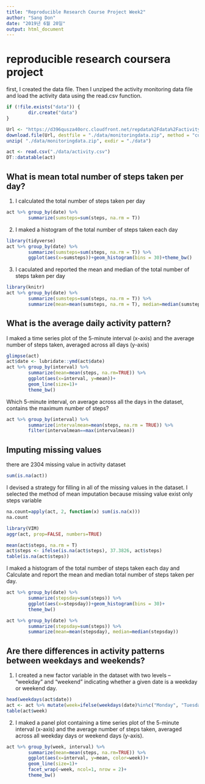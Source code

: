 ```yaml
---
title: "Reproducible Research Course Project Week2"
author: "Sang Don"
date: "2019년 6월 20일"
output: html_document
---
```


# reproducible research coursera project 

first, I created the data file. Then I unziped the activity monitoring data file and load the activity data using the read.csv function. 

```r
if (!file.exists("data")) {
        dir.create("data")
}

Url <- "https://d396qusza40orc.cloudfront.net/repdata%2Fdata%2Factivity.zip"
download.file(Url, destfile = "./data/monitoringdata.zip", method = "curl")
unzip( "./data/monitoringdata.zip", exdir = "./data")

act <- read.csv("./data/activity.csv")
DT::datatable(act)
```


## What is mean total number of steps taken per day?

1. I calculated the total number of steps taken per day

```r
act %>% group_by(date) %>%
        summarize(sumsteps=sum(steps, na.rm = T))
```


2. I maked a histogram of the total number of steps taken each day

```r
library(tidyverse)
act %>% group_by(date) %>%
        summarize(sumsteps=sum(steps, na.rm = T)) %>% 
        ggplot(aes(x=sumsteps))+geom_histogram(bins = 30)+theme_bw()
```


3. I caculated and reported the mean and median of the total number of steps taken per day

```r
library(knitr)
act %>% group_by(date) %>%
        summarize(sumsteps=sum(steps, na.rm = T)) %>% 
        summarize(mean=mean(sumsteps, na.rm = T), median=median(sumsteps, na.rm = T))
```


## What is the average daily activity pattern?


I maked a time series plot of the 5-minute interval (x-axis) and the average number of steps taken, averaged across all days (y-axis)
```r
glimpse(act)
act$date <- lubridate::ymd(act$date)
act %>% group_by(interval) %>% 
        summarize(mean=mean(steps, na.rm=TRUE)) %>% 
        ggplot(aes(x=interval, y=mean))+
        geom_line(size=1)+
        theme_bw()
```


Which 5-minute interval, on average across all the days in the dataset, contains the maximum number of steps?

```r
act %>% group_by(interval) %>% 
        summarize(intervalmean=mean(steps, na.rm = TRUE)) %>% 
        filter(intervalmean==max(intervalmean))
```



## Imputing missing values


there are 2304 missing value in activity dataset

```r
sum(is.na(act))
```


I devised a strategy for filling in all of the missing values in the dataset. I selected the method of mean imputation because missing value exist only steps variable    

```r
na.count=apply(act, 2, function(x) sum(is.na(x)))
na.count

library(VIM)
aggr(act, prop=FALSE, numbers=TRUE)

mean(act$steps, na.rm = T)
act$steps <- ifelse(is.na(act$steps), 37.3826, act$steps)
table(is.na(act$steps))
```


I maked a histogram of the total number of steps taken each day and Calculate and report the mean and median total number of steps taken per day. 

```r
act %>% group_by(date) %>% 
        summarize(stepsday=sum(steps)) %>% 
        ggplot(aes(x=stepsday))+geom_histogram(bins = 30)+
        theme_bw()

act %>% group_by(date) %>% 
        summarize(stepsday=sum(steps)) %>% 
        summarize(mean=mean(stepsday), median=median(stepsday))
```



## Are there differences in activity patterns between weekdays and weekends?


1. I created a new factor variable in the dataset with two levels – “weekday” and “weekend” indicating whether a given date is a weekday or weekend day.

```r
head(weekdays(act$date))
act <- act %>% mutate(week=ifelse(weekdays(date)%in%c("Monday", "Tuesday", "Wednesday", "Thursday", "Friday"), "weekend", "weekday"))
table(act$week)

```


2. I maked a panel plot containing a time series plot of the 5-minute interval (x-axis) and the average number of steps taken, averaged across all weekday days or weekend days (y-axis). 

```r
act %>% group_by(week, interval) %>% 
        summarize(mean=mean(steps, na.rm=TRUE)) %>% 
        ggplot(aes(x=interval, y=mean, color=week))+
        geom_line(size=1)+
        facet_wrap(~week, ncol=1, nrow = 2)+
        theme_bw()
```